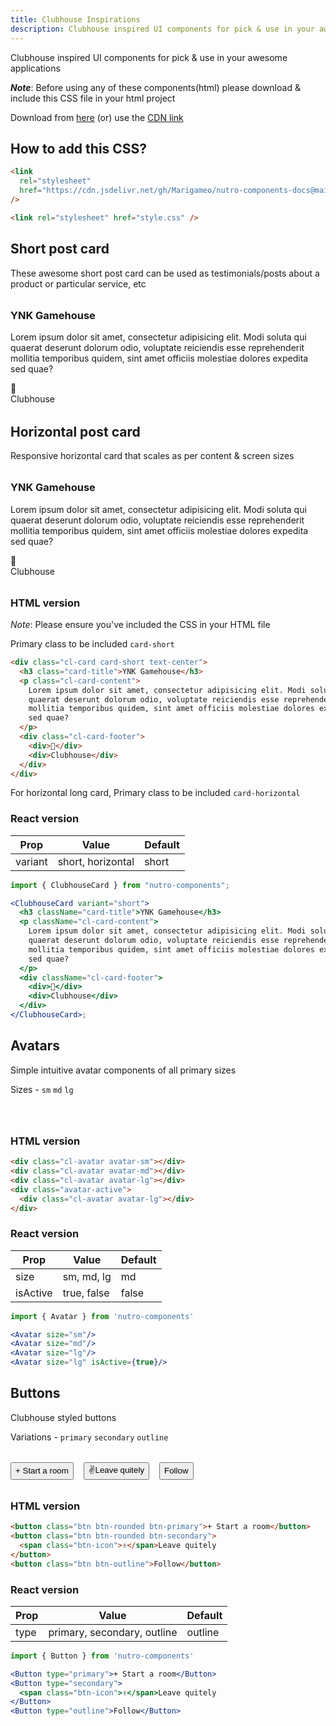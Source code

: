 ```yaml
---
title: Clubhouse Inspirations
description: Clubhouse inspired UI components for pick & use in your awesome applications
---
```


Clubhouse inspired UI components for pick & use in your awesome applications

_**Note**_: Before using any of these components(html) please download & include this CSS file in your html project

Download from [here](https://github.com/Marigameo/nutro-components-docs/blob/main/src/docs/components/style.css) (or) use the
[CDN link](https://cdn.jsdelivr.net/gh/Marigameo/nutro-components-docs@main/src/docs/components/style.css)

## How to add this CSS?

```html title=as-cdn
<link
  rel="stylesheet"
  href="https://cdn.jsdelivr.net/gh/Marigameo/nutro-components-docs@main/src/docs/components/style.css"
/>
```

```html title=download-and-added-as-file
<link rel="stylesheet" href="style.css" />
```

## Short post card

These awesome short post card can be used as testimonials/posts about a product or particular service, etc


<section style="margin: 2rem 0">
  <div class="cl-card card-short text-center">
    <h3 class="card-title">YNK Gamehouse</h3>
    <p class="cl-card-content">
      Lorem ipsum dolor sit amet, consectetur adipisicing elit. Modi soluta qui
      quaerat deserunt dolorum odio, voluptate reiciendis esse reprehenderit
      mollitia temporibus quidem, sint amet officiis molestiae dolores expedita
      sed quae?
    </p>
    <div class="cl-card-footer">
      <div>👋</div>
      <div>Clubhouse</div>
    </div>
  </div>
</section>

## Horizontal post card

Responsive horizontal card that scales as per content & screen sizes

<section style="margin: 2rem 0">
  <div class="cl-card card-horizontal text-center">
    <h3 class="card-title">YNK Gamehouse</h3>
    <p class="cl-card-content">
      Lorem ipsum dolor sit amet, consectetur adipisicing elit. Modi soluta qui
      quaerat deserunt dolorum odio, voluptate reiciendis esse reprehenderit
      mollitia temporibus quidem, sint amet officiis molestiae dolores expedita
      sed quae?
    </p>
    <div class="cl-card-footer">
      <div>👋</div>
      <div>Clubhouse</div>
    </div>
  </div>
</section>

### HTML version

_Note_: Please ensure you've included the CSS in your HTML file

Primary class to be included `card-short`

```html title=src/post-card.html
<div class="cl-card card-short text-center">
  <h3 class="card-title">YNK Gamehouse</h3>
  <p class="cl-card-content">
    Lorem ipsum dolor sit amet, consectetur adipisicing elit. Modi soluta qui
    quaerat deserunt dolorum odio, voluptate reiciendis esse reprehenderit
    mollitia temporibus quidem, sint amet officiis molestiae dolores expedita
    sed quae?
  </p>
  <div class="cl-card-footer">
    <div>👋</div>
    <div>Clubhouse</div>
  </div>
</div>
```

For horizontal long card,
Primary class to be included `card-horizontal`

### React version

| Prop    | Value             | Default |
| ------- | ----------------- | ------- |
| variant | short, horizontal | short   |

```jsx
import { ClubhouseCard } from "nutro-components";

<ClubhouseCard variant="short">
  <h3 className="card-title">YNK Gamehouse</h3>
  <p className="cl-card-content">
    Lorem ipsum dolor sit amet, consectetur adipisicing elit. Modi soluta qui
    quaerat deserunt dolorum odio, voluptate reiciendis esse reprehenderit
    mollitia temporibus quidem, sint amet officiis molestiae dolores expedita
    sed quae?
  </p>
  <div className="cl-card-footer">
    <div>👋</div>
    <div>Clubhouse</div>
  </div>
</ClubhouseCard>;
```

## Avatars

Simple intuitive avatar components of all primary sizes

Sizes - `sm` `md` `lg`

<section style="display: flex; margin: 2rem 0">
  <div class="cl-avatar avatar-sm" style="margin-right: 1.6rem"></div>
  <div class="cl-avatar avatar-md" style="margin-right: 1.6rem"></div>
  <div class="cl-avatar avatar-lg" style="margin-right: 1.6rem"></div>
  <div class="avatar-active">
    <div class="cl-avatar avatar-lg"></div>
  </div>
</section>

### HTML version

```html title=src/post-card.html
<div class="cl-avatar avatar-sm"></div>
<div class="cl-avatar avatar-md"></div>
<div class="cl-avatar avatar-lg"></div>
<div class="avatar-active">
  <div class="cl-avatar avatar-lg"></div>
</div>
```

### React version

| Prop     | Value       | Default |
| -------- | ----------- | ------- |
| size     | sm, md, lg  | md      |
| isActive | true, false | false   |

```jsx
import { Avatar } from 'nutro-components'

<Avatar size="sm"/>
<Avatar size="md"/>
<Avatar size="lg"/>
<Avatar size="lg" isActive={true}/>
```

## Buttons

Clubhouse styled buttons

Variations - `primary` `secondary` `outline`

<section style="display: flex; margin: 2rem 0">
  <button class="btn btn-rounded btn-primary" style="margin-right: 1rem">
    + Start a room
  </button>
  <button class="btn btn-rounded btn-secondary" style="margin-right: 1rem">
    <span class="btn-icon">✌️</span>Leave quitely
  </button>
  <button class="btn btn-outline">Follow</button>
</section>

### HTML version

```html title=src/post-card.html
<button class="btn btn-rounded btn-primary">+ Start a room</button>
<button class="btn btn-rounded btn-secondary">
  <span class="btn-icon">✌️</span>Leave quitely
</button>
<button class="btn btn-outline">Follow</button>
```

### React version

| Prop | Value                       | Default |
| ---- | --------------------------- | ------- |
| type | primary, secondary, outline | outline |

```jsx
import { Button } from 'nutro-components'

<Button type="primary">+ Start a room</Button>
<Button type="secondary">
  <span class="btn-icon">✌️</span>Leave quitely
</Button>
<Button type="outline">Follow</Button>
```
